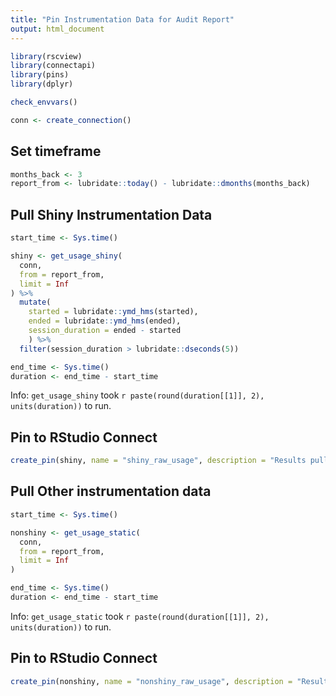```yaml
---
title: "Pin Instrumentation Data for Audit Report"
output: html_document
---
```



```r
library(rscview)
library(connectapi)
library(pins)
library(dplyr)

```


```r
check_envvars()

conn <- create_connection()


```

## Set timeframe
```r
months_back <- 3
report_from <- lubridate::today() - lubridate::dmonths(months_back)

```


## Pull Shiny Instrumentation Data

```r
start_time <- Sys.time()

shiny <- get_usage_shiny(
  conn,
  from = report_from,
  limit = Inf
) %>%
  mutate(
    started = lubridate::ymd_hms(started),
    ended = lubridate::ymd_hms(ended),
    session_duration = ended - started
    ) %>%
  filter(session_duration > lubridate::dseconds(5))

end_time <- Sys.time()
duration <- end_time - start_time
```


Info: `get_usage_shiny` took `r paste(round(duration[[1]], 2),  units(duration))` to run.

## Pin to RStudio Connect
```r

create_pin(shiny, name = "shiny_raw_usage", description = "Results pulled via `connectapi::get_usage_shiny()` for audit reports")
```

## Pull Other instrumentation data
```r
start_time <- Sys.time()

nonshiny <- get_usage_static(
  conn,
  from = report_from,
  limit = Inf
)

end_time <- Sys.time()
duration <- end_time - start_time
```

Info: `get_usage_static` took `r paste(round(duration[[1]], 2),  units(duration))` to run.


## Pin to RStudio Connect
```r

create_pin(nonshiny, name = "nonshiny_raw_usage", description = "Results pulled via `connectapi::get_usage_static()` for audit reports")
```

